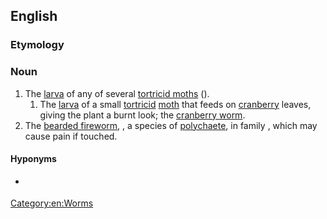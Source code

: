 ==English==
{{rfi}}
{{wikipedia|Tortricidae}}
{{wikipedia|Amphinomidae}}
{{wikispecies|Tortricidae}}
{{wikispecies|Chloeia flava}}
===Etymology===
{{compound|fire|worm}}

===Noun===
{{en-noun}}

# The [[larva]] of any of several [[tortricid moth]]s ({{taxlink|Tortricidae|family|noshow=1}}).
## The [[larva]] of a small [[tortricid]] [[moth]] that feeds on [[cranberry]] leaves, giving the plant a burnt look; the [[cranberry worm]].
# The [[bearded fireworm]], {{taxlink|Chloeia flava|species|noshow=1}}, a species of [[polychaete]], in family ''{{taxlink|Amphinomidae|family|noshow=1}}'', which may cause pain if touched.

====Hyponyms====
* {{sense|family}} {{pedia|List of Tortricidae genera}}
[[Category:en:Worms]]